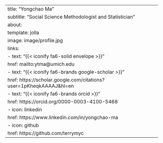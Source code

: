 ---
title: "Yongchao Ma"
subtitle: "Social Science Methodologist and Statistician"
about:
  template: jolla
  image: image/profile.jpg
  links:
    - text: "{{< iconify fa6-solid envelope >}}"
      href: mailto:ytma@umich.edu
    - text: "{{< iconify fa6-brands google-scholar >}}"
      href: https://scholar.google.com/citations?user=1pKheqkAAAAJ&hl=en
    - text: "{{< iconify fa6-brands orcid >}}"
      href: https://orcid.org/0000-0003-4100-5468
    - icon: linkedin
      href: https://www.linkedin.com/in/yongchao-ma
    - icon: github
      href: https://github.com/terrymyc
---